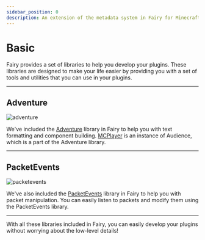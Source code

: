 ```yaml
---
sidebar_position: 0
description: An extension of the metadata system in Fairy for Minecraft plugins.
---
```


# Basic

Fairy provides a set of libraries to help you develop your plugins.
These libraries are designed to make your life easier by providing you with a set of tools and utilities that you can use in your plugins.

---
## Adventure
![adventure](img/adventure.png)

We've included the [Adventure](https://docs.advntr.dev/) library in Fairy to help you with text formatting and component building.
[MCPlayer](https://github.com/FairyProject/fairy/blob/v0.7/framework/platforms/mc-platform/src/main/java/io/fairyproject/mc/MCPlayer.java) is an instance of Audience, which is a part of the Adventure library.

---
## PacketEvents
![packetevents](img/packetevents.webp)

We've also included the [PacketEvents](https://github.com/retrooper/packetevents) library in Fairy to help you with packet manipulation.
You can easily listen to packets and modify them using the PacketEvents library.

---

With all these libraries included in Fairy, you can easily develop your plugins without worrying about the low-level details!